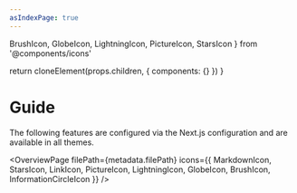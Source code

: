 ```yaml
---
asIndexPage: true
---
```


  BrushIcon,
  GlobeIcon,
  LightningIcon,
  PictureIcon,
  StarsIcon
} from '@components/icons'

  return cloneElement(props.children, {
    components: {}
  })
}

# Guide

The following features are configured via the Next.js configuration and are
available in all themes.

<OverviewPage
  filePath={metadata.filePath}
  icons={{
    MarkdownIcon,
    StarsIcon,
    LinkIcon,
    PictureIcon,
    LightningIcon,
    GlobeIcon,
    BrushIcon,
    InformationCircleIcon
  }}
/>
